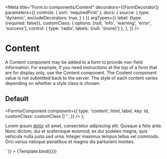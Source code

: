 
<Meta
  title="Form.io components/Content"
  decorators={[FormDecorator]}
  parameters={{
    controls: { sort: 'requiredFirst' },
    docs: {
      source: {
        type: 'dynamic',
        excludeDecorators: true,
      }
    }
  }}
  argTypes={{
    label: {type: {required: false}},
    customClass: {
      options: [null, 'info', 'warning', 'error', 'success'],
      control: { type: 'radio', labels: {null: '(none)'} },
    },
  }}
/>

# Content

A Content component may be added to a form to provide non-field information. For example, if you
need instructions at the top of a form that are for display only, use the Content component. The
Content component value is not submitted back to the server. The style of each content varies
depending on whether a style class is chosen.

## Default

  <FormioComponent
    component={{
      type: 'content',
      html,
      label,
      key: id,
      customClass: customClass || '',
    }}
  />
);

<Canvas>
  <Story
    name="Default"
    args={{
      id: 'content',
      label: '(not rendered)',
      customClass: null,
      html: `<p>Lorem ipsum <a href="#">dolor</a> sit amet, consectetur adipiscing elit. Quisque a felis ante. Nunc dictum, dui et scelerisque euismod,
ex dui sodales magna, quis vehicula nulla justo sed urna. Integer maximus tempus tellus vel commodo.
Orci varius natoque penatibus et magnis dis parturient montes.</p>`
    }}
  >
    {Template.bind({})}
  </Story>
</Canvas>

